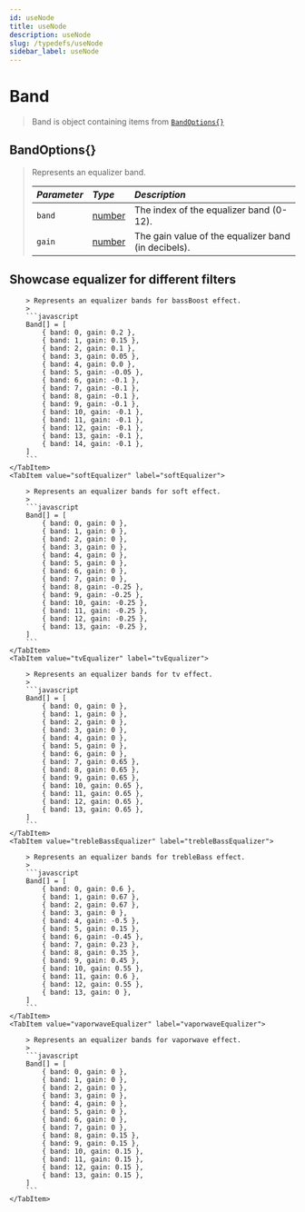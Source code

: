 ```yaml
---
id: useNode
title: useNode
description: useNode
slug: /typedefs/useNode
sidebar_label: useNode
---
```



# Band

> Band is object containing items from [`BandOptions{}`](#bandoptions)

## BandOptions\{}

> Represents an equalizer band.
>
> | <i class="fa-solid fa-hashtag"/> Parameter | <i class="fa-solid fa-font"/> Type                                                                | <i class="fa-solid fa-list"/> Description           |
> |:-------------------------------------------|:--------------------------------------------------------------------------------------------------|:----------------------------------------------------|
> | `band`                                     | [number](https://developer.mozilla.org/en-US/docs/Web/JavaScript/Reference/Global_Objects/Number) | The index of the equalizer band (0-12).             |
> | `gain`                                     | [number](https://developer.mozilla.org/en-US/docs/Web/JavaScript/Reference/Global_Objects/Number) | The gain value of the equalizer band (in decibels). |

## Showcase equalizer for different filters

<Tabs>
    <TabItem value="bassBoostEqualizer" label="bassBoostEqualizer" default>

        > Represents an equalizer bands for bassBoost effect.
        >
        ```javascript
        Band[] = [
            { band: 0, gain: 0.2 },
            { band: 1, gain: 0.15 },
            { band: 2, gain: 0.1 },
            { band: 3, gain: 0.05 },
            { band: 4, gain: 0.0 },
            { band: 5, gain: -0.05 },
            { band: 6, gain: -0.1 },
            { band: 7, gain: -0.1 },
            { band: 8, gain: -0.1 },
            { band: 9, gain: -0.1 },
            { band: 10, gain: -0.1 },
            { band: 11, gain: -0.1 },
            { band: 12, gain: -0.1 },
            { band: 13, gain: -0.1 },
            { band: 14, gain: -0.1 },
        ]
        ```
    </TabItem>
    <TabItem value="softEqualizer" label="softEqualizer">

        > Represents an equalizer bands for soft effect.
        >
        ```javascript
        Band[] = [
            { band: 0, gain: 0 },
            { band: 1, gain: 0 },
            { band: 2, gain: 0 },
            { band: 3, gain: 0 },
            { band: 4, gain: 0 },
            { band: 5, gain: 0 },
            { band: 6, gain: 0 },
            { band: 7, gain: 0 },
            { band: 8, gain: -0.25 },
            { band: 9, gain: -0.25 },
            { band: 10, gain: -0.25 },
            { band: 11, gain: -0.25 },
            { band: 12, gain: -0.25 },
            { band: 13, gain: -0.25 },
        ]
        ```
    </TabItem>
    <TabItem value="tvEqualizer" label="tvEqualizer">

        > Represents an equalizer bands for tv effect.
        >
        ```javascript
        Band[] = [
            { band: 0, gain: 0 },
            { band: 1, gain: 0 },
            { band: 2, gain: 0 },
            { band: 3, gain: 0 },
            { band: 4, gain: 0 },
            { band: 5, gain: 0 },
            { band: 6, gain: 0 },
            { band: 7, gain: 0.65 },
            { band: 8, gain: 0.65 },
            { band: 9, gain: 0.65 },
            { band: 10, gain: 0.65 },
            { band: 11, gain: 0.65 },
            { band: 12, gain: 0.65 },
            { band: 13, gain: 0.65 },
        ]
        ```
    </TabItem>
    <TabItem value="trebleBassEqualizer" label="trebleBassEqualizer">

        > Represents an equalizer bands for trebleBass effect.
        >
        ```javascript
        Band[] = [
            { band: 0, gain: 0.6 },
            { band: 1, gain: 0.67 },
            { band: 2, gain: 0.67 },
            { band: 3, gain: 0 },
            { band: 4, gain: -0.5 },
            { band: 5, gain: 0.15 },
            { band: 6, gain: -0.45 },
            { band: 7, gain: 0.23 },
            { band: 8, gain: 0.35 },
            { band: 9, gain: 0.45 },
            { band: 10, gain: 0.55 },
            { band: 11, gain: 0.6 },
            { band: 12, gain: 0.55 },
            { band: 13, gain: 0 },
        ]
        ```
    </TabItem>
    <TabItem value="vaporwaveEqualizer" label="vaporwaveEqualizer">

        > Represents an equalizer bands for vaporwave effect.
        >
        ```javascript
        Band[] = [
            { band: 0, gain: 0 },
            { band: 1, gain: 0 },
            { band: 2, gain: 0 },
            { band: 3, gain: 0 },
            { band: 4, gain: 0 },
            { band: 5, gain: 0 },
            { band: 6, gain: 0 },
            { band: 7, gain: 0 },
            { band: 8, gain: 0.15 },
            { band: 9, gain: 0.15 },
            { band: 10, gain: 0.15 },
            { band: 11, gain: 0.15 },
            { band: 12, gain: 0.15 },
            { band: 13, gain: 0.15 },
        ]
        ```
    </TabItem>
</Tabs>

